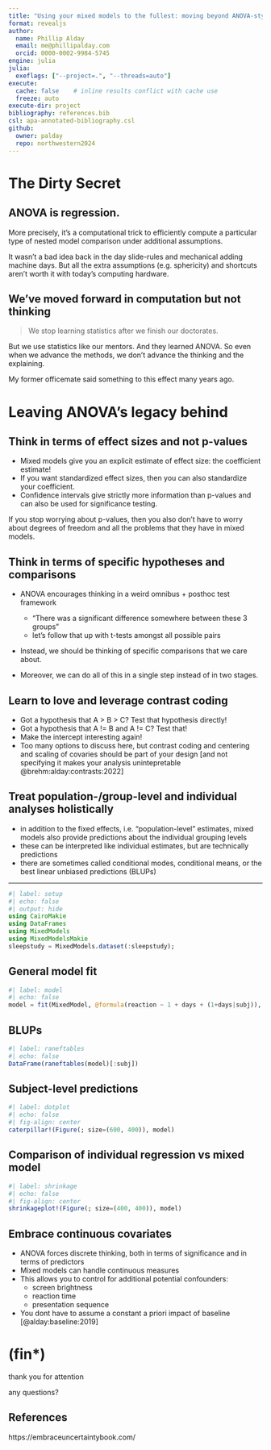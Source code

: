 ```yaml
---
title: "Using your mixed models to the fullest: moving beyond ANOVA-style thinking"
format: revealjs
author:
  name: Phillip Alday
  email: me@phillipalday.com
  orcid: 0000-0002-9984-5745
engine: julia
julia:
  exeflags: ["--project=.", "--threads=auto"]   
execute:
  cache: false    # inline results conflict with cache use
  freeze: auto
execute-dir: project
bibliography: references.bib
csl: apa-annotated-bibliography.csl
github:
  owner: palday
  repo: northwestern2024 
---
```


# The Dirty Secret

## ANOVA is regression. 

More precisely, it's a computational trick to efficiently compute a particular type of nested model comparison under additional assumptions. 

It wasn't a bad idea back in the day slide-rules and mechanical adding machine days. But all the extra assumptions (e.g. sphericity) and shortcuts aren't worth it with today's computing hardware. 

## We've moved forward in computation but not thinking

> We stop learning statistics after we finish our doctorates.

But we use statistics like our mentors. And they learned ANOVA. So even when we advance the methods, we don't advance the thinking and the explaining.

::: aside
My former officemate said something to this effect many years ago.
:::

# Leaving ANOVA's legacy behind

## Think in terms of effect sizes and not p-values

- Mixed models give you an explicit estimate of effect size: the coefficient estimate!
- If you want standardized effect sizes, then you can also standardize your coefficient.
- Confidence intervals give strictly more information than p-values and can also be used for significance testing.

::: aside
If you stop worrying about p-values, then you also don't have to worry about degrees of freedom and all the problems that they have in mixed models.
:::

## Think in terms of specific hypotheses and comparisons 

- ANOVA encourages thinking in a weird omnibus + posthoc test framework
    - "There was a significant difference somewhere between these 3 groups"
    - let's follow that up with t-tests amongst all possible pairs 
- Instead, we should be thinking of specific comparisons that we care about. 

- Moreover, we can do all of this in a single step instead of in two stages.

## Learn to love and leverage contrast coding

- Got a hypothesis that A > B > C? Test that hypothesis directly!
- Got a hypothesis that A != B and A != C? Test that!
- Make the intercept interesting again!
- Too many options to discuss here, but contrast coding and centering and scaling of covaries should be part of your design [and not specifying it makes your analysis unintepretable @brehm:alday:contrasts:2022]

## Treat population-/group-level and individual analyses holistically

* in addition to the fixed effects, i.e. "population-level" estimates, mixed models also provide predictions about the individual grouping levels
- these can be interpreted like individual estimates, but are technically predictions
- there are sometimes called conditional modes, conditional means, or the best linear unbiased predictions (BLUPs) 

--- 

```julia
#| label: setup
#| echo: false
#| output: hide
using CairoMakie
using DataFrames
using MixedModels
using MixedModelsMakie
sleepstudy = MixedModels.dataset(:sleepstudy);
```


## General model fit

```julia
#| label: model
#| echo: false
model = fit(MixedModel, @formula(reaction ~ 1 + days + (1+days|subj)), sleepstudy, progress=false)
```

## BLUPs
```julia
#| label: raneftables
#| echo: false
DataFrame(raneftables(model)[:subj])
```

## Subject-level predictions

```julia
#| label: dotplot
#| echo: false
#| fig-align: center
caterpillar!(Figure(; size=(600, 400)), model)
```

## Comparison of individual regression vs mixed model

```julia
#| label: shrinkage
#| echo: false
#| fig-align: center
shrinkageplot!(Figure(; size=(400, 400)), model)
```

## Embrace continuous covariates
- ANOVA forces discrete thinking, both in terms of significance and in terms of predictors
- Mixed models can handle continuous measures 
- This allows you to control for additional potential confounders:
    - screen brightness
    - reaction time
    - presentation sequence
- You dont have to assume a constant a priori impact of baseline [@alday:baseline:2019]

# (fin*)

thank you for attention

any questions?

## References

https://embraceuncertaintybook.com/
